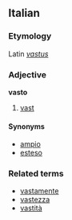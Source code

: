 ==Italian==
===Etymology===
Latin ''[[vastus]]''
===Adjective===
'''vasto'''

# [[vast]]

====Synonyms====
*[[ampio]]
*[[esteso]]

===Related terms===
*[[vastamente]]
*[[vastezza]]
*[[vastità]]